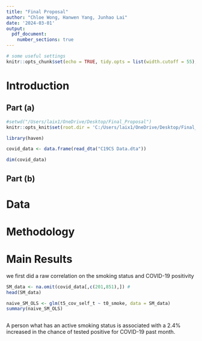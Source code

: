 ```yaml
---
title: "Final Proposal"
author: "Chloe Wong, Hanwen Yang, Junhao Lai"
date: '2024-03-01'
output:
  pdf_document: 
    number_sections: true
---
```


```r
# some useful settings
knitr::opts_chunk$set(echo = TRUE, tidy.opts = list(width.cutoff = 55), tidy = TRUE, fig.align="center")
```

# Introduction 

## Part (a)

```r
#setwd("/Users/laix1/OneDrive/Desktop/Final_Proposal")
knitr::opts_knit$set(root.dir = 'C:/Users/laix1/OneDrive/Desktop/Final_Proposal/ECON124')

library(haven)

covid_data <- data.frame(read_dta("C19CS Data.dta"))

dim(covid_data)


```




## Part (b)



# Data



# Methodology 


# Main Results
we first did a raw correlation on the smoking status and COVID-19 positivity 
```r

SM_data <- na.omit(covid_data[,c(201,851),]) #
head(SM_data)

naive_SM_OLS <- glm(t5_cov_self_t ~ t0_smoke, data = SM_data)
summary(naive_SM_OLS)



```
A person what has an active smoking status is associated with a 2.4% increased in the chance of tested positive for COVID-19 past month.

